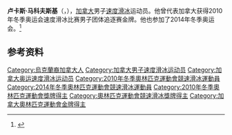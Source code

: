 {{NoteTA|G1=Sports}}
'''卢卡斯·马科夫斯基'''（{{lang-en|Lucas Makowsky}}，{{bd|1987年|5月30日||}}），[[加拿大|加拿大]]男子[[速度滑冰|速度滑冰]]运动员。他曾代表加拿大获得2010年冬季奥运会速度滑冰比赛男子团体追逐赛金牌。他也参加了2014年冬季奥运会。<ref>{{Cite web|title=Lucas MAKOWSKY|url=https://www.olympic.org/lucas-makowsky|accessdate=2021-04-05|work=International Olympic Committee|archive-date=2020-11-28|archive-url=https://web.archive.org/web/20201128224141/https://www.olympic.org/lucas-makowsky|dead-url=no}}</ref>

== 参考资料 ==
{{reflist}}

{{奥林匹克运动会速度滑冰比赛男子团体追逐赛冠军}}

{{Authority control}}
{{DEFAULTSORT:Makowsky, Lucas}}
[[Category:烏克蘭裔加拿大人|Category:烏克蘭裔加拿大人]]
[[Category:加拿大男子速度滑冰运动员|Category:加拿大男子速度滑冰运动员]]
[[Category:加拿大奥运速度滑冰运动员|Category:加拿大奥运速度滑冰运动员]]
[[Category:2010年冬季奧林匹克運動會競速滑冰運動員|Category:2010年冬季奧林匹克運動會競速滑冰運動員]]
[[Category:2014年冬季奧林匹克運動會競速滑冰運動員|Category:2014年冬季奧林匹克運動會競速滑冰運動員]]
[[Category:2010年冬季奧林匹克運動會獎牌得主|Category:2010年冬季奧林匹克運動會獎牌得主]]
[[Category:奧林匹克運動會競速滑冰獎牌得主|Category:奧林匹克運動會競速滑冰獎牌得主]]
[[Category:加拿大奧林匹克運動會金牌得主|Category:加拿大奧林匹克運動會金牌得主]]